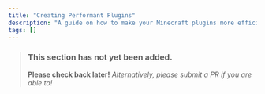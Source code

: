 ```yaml
---
title: "Creating Performant Plugins"
description: "A guide on how to make your Minecraft plugins more efficient"
tags: []
---
```


> ### This section has not yet been added.
> **Please check back later!** *Alternatively, please submit a PR if you are able to!*

<v comment="threads'n'stuff" />